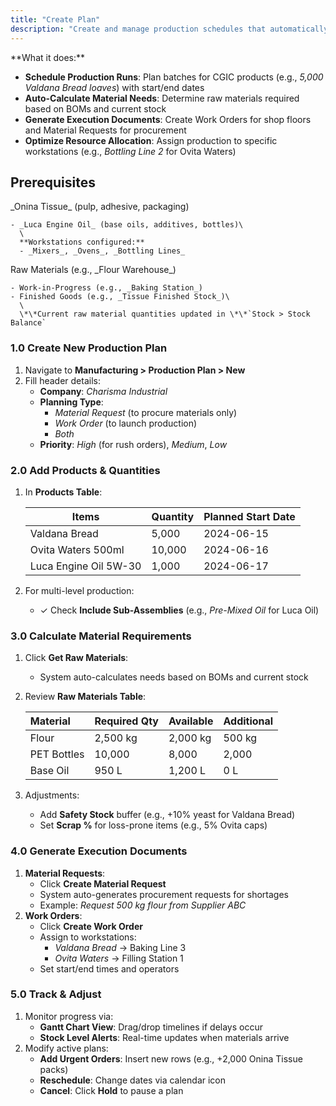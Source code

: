 ```yaml
---
title: "Create Plan"
description: "Create and manage production schedules that automatically calculate material needs, generate work orders, and trigger procurement requests—ensuring efficient resource allocation and on-time delivery in the CGIC App."
---
```


<Card title="Overview" icon="sparkles" iconType="duotone">
  **What it does:**

  - **Schedule Production Runs**: Plan batches for CGIC products (e.g., _5,000 Valdana Bread loaves_) with start/end dates
  - **Auto-Calculate Material Needs**: Determine raw materials required based on BOMs and current stock
  - **Generate Execution Documents**: Create Work Orders for shop floors and Material Requests for procurement
  - **Optimize Resource Allocation**: Assign production to specific workstations (e.g., _Bottling Line 2_ for Ovita Waters)
</Card>

## **Prerequisites**

<CardGroup cols={1}>
  <Card title="Active BOMs exist for products" icon="circle-dot" iconType="duotone">
    _Onina Tissue_ (pulp, adhesive, packaging)

    - _Luca Engine Oil_ (base oils, additives, bottles)\
      \
      **Workstations configured:**
      - _Mixers_, _Ovens_, _Bottling Lines_
  </Card>
  <Card title="Warehouses defined" icon="circle-dot" iconType="duotone">
    Raw Materials (e.g., _Flour Warehouse_)

    - Work-in-Progress (e.g., _Baking Station_)
    - Finished Goods (e.g., _Tissue Finished Stock_)\
      \
      \*\*Current raw material quantities updated in \*\*`Stock > Stock Balance`
  </Card>
</CardGroup>

### **1.0 Create New Production Plan**

1. Navigate to **Manufacturing \> Production Plan \> New**
2. Fill header details:
   - **Company**: _Charisma Industrial_
   - **Planning Type**:
     - _Material Request_ (to procure materials only)
     - _Work Order_ (to launch production)
     - _Both_
   - **Priority**: _High_ (for rush orders), _Medium_, _Low_

### **2.0 Add Products & Quantities**

1. In **Products Table**:

   | **Items**             | **Quantity** | **Planned Start Date** |
   | --------------------- | ------------ | ---------------------- |
   | Valdana Bread         | 5,000        | 2024-06-15             |
   | Ovita Waters 500ml    | 10,000       | 2024-06-16             |
   | Luca Engine Oil 5W-30 | 1,000        | 2024-06-17             |
2. For multi-level production:
   - ✓ Check **Include Sub-Assemblies** (e.g., _Pre-Mixed Oil_ for Luca Oil)

### **3.0 Calculate Material Requirements**

1. Click **Get Raw Materials**:
   - System auto-calculates needs based on BOMs and current stock
2. Review **Raw Materials Table**:

   | **Material** | **Required Qty** | **Available** | **Additional** |
   | :----------- | :--------------- | :------------ | :------------- |
   | Flour        | 2,500 kg         | 2,000 kg      | 500 kg         |
   | PET Bottles  | 10,000           | 8,000         | 2,000          |
   | Base Oil     | 950 L            | 1,200 L       | 0 L            |
3. Adjustments:
   - Add **Safety Stock** buffer (e.g., \+10% yeast for Valdana Bread)
   - Set **Scrap %** for loss-prone items (e.g., 5% Ovita caps)

### **4.0 Generate Execution Documents**

1. **Material Requests**:
   - Click **Create Material Request**
   - System auto-generates procurement requests for shortages
   - Example: _Request 500 kg flour from Supplier ABC_
2. **Work Orders**:
   - Click **Create Work Order**
   - Assign to workstations:
     - _Valdana Bread_ → Baking Line 3
     - _Ovita Waters_ → Filling Station 1
   - Set start/end times and operators

### **5.0 Track & Adjust**

1. Monitor progress via:
   - **Gantt Chart View**: Drag/drop timelines if delays occur
   - **Stock Level Alerts**: Real-time updates when materials arrive
2. Modify active plans:
   - **Add Urgent Orders**: Insert new rows (e.g., \+2,000 Onina Tissue packs)
   - **Reschedule**: Change dates via calendar icon
   - **Cancel**: Click **Hold** to pause a plan
